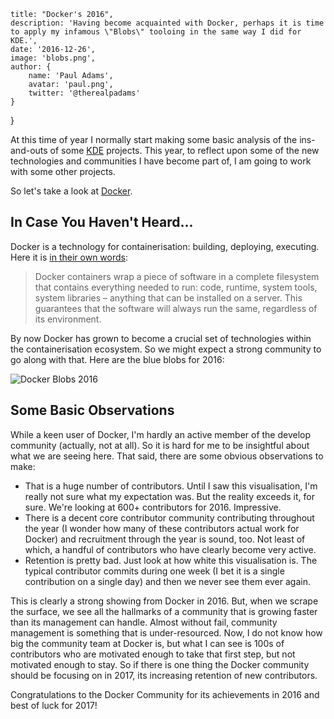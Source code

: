 
    title: "Docker's 2016",
    description: 'Having become acquainted with Docker, perhaps it is time to apply my infamous \"Blobs\" tooloing in the same way I did for KDE.',
    date: '2016-12-26',
    image: 'blobs.png',
    author: {
        name: 'Paul Adams',
        avatar: 'paul.png',
        twitter: '@therealpadams'
    }
}


At this time of year I normally start making some basic analysis of
the ins-and-outs of some [KDE](http://www.kde.org) projects. This
year, to reflect upon some of the new technologies and communities I
have become part of, I am going to work with some other projects.

So let's take a look at [Docker](http://www.docker.com).

## In Case You Haven't Heard...

Docker is a technology for containerisation: building, deploying,
executing. Here it is [in their own
words](https://www.docker.com/what-docker):

> Docker containers wrap a piece of software in a complete filesystem
> that contains everything needed to run: code, runtime, system tools,
> system libraries – anything that can be installed on a server. This
> guarantees that the software will always run the same, regardless of
> its environment.

By now Docker has grown to become a crucial set of technologies within
the containerisation ecosystem. So we might expect a strong community
to go along with that. Here are the blue blobs for 2016:

![Docker Blobs 2016](/assets/images/docker-2016.png)

## Some Basic Observations

While a keen user of Docker, I'm hardly an active member of the
develop community (actually, not at all). So it is hard for me to be
insightful about what we are seeing here. That said, there are some
obvious observations to make:

- That is a huge number of contributors. Until I saw this visualisation, I'm really not sure what my expectation was. But the reality exceeds it, for sure. We're looking at 600+ contributors for 2016. Impressive.
- There is a decent core contributor community contributing throughout
  the year (I wonder how many of these contributors actual work for
  Docker) and recruitment through the year is sound, too. Not least of
  which, a handful of contributors who have clearly become very
  active.
- Retention is pretty bad. Just look at how white this visualisation
  is. The typical contributor commits during one week (I bet it is a
  single contribution on a single day) and then we never see them ever
  again.

This is clearly a strong showing from Docker in 2016. But, when we
scrape the surface, we see all the hallmarks of a community that is
growing faster than its management can handle. Almost without fail,
community management is something that is under-resourced. Now, I do
not know how big the community team at Docker is, but what I can see
is 100s of contributors who are motivated enough to take that first
step, but not motivated enough to stay. So if there is one thing the
Docker community should be focusing on in 2017, its increasing
retention of new contributors.

Congratulations to the Docker Community for its achievements in 2016
and best of luck for 2017!